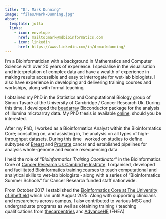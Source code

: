 ```yaml
---
title: "Dr. Mark Dunning"
image: "files/Mark-Dunning.jpg"
about:
  template: jolla
  links:
    - icon: envelope
      href: mailto:mark@mdbioinformatics.com
    - icon: linkedin
      href: https://www.linkedin.com/in/drmarkdunning/
---
```


I'm a Bioinformatician with a background in Mathematics and Computer Science with over 20 years of experience. I specialise in the visualisation and interpretation of complex data and have a wealth of experience in making results accessible and easy to interrogate for wet-lab biologists. I also have experience in developing and delivering training courses and workships, along with formal teaching.

I obtained my PhD in the Statistics and Computational Biology group of Simon Tavaré at the University of Cambridge / Cancer Research Uk. During this time, I developed the [beadarray](http://www.bioconductor.org/packages/release/bioc/html/beadarray.html) Bioconductor package for the analysis of Illumina microarray data. My PhD thesis is available [online](https://www.repository.cam.ac.uk/handle/1810/218542), should you be interested.

After my PhD, I worked as a Bioinformatics Analyst within the Bioinformatics Core; consulting on, and assisting in, the analysis on all types of high-throughput datasets. During this time I worked on studies to define subtypes of [Breast](http://www.nature.com/nature/journal/v486/n7403/full/nature10983.html) and [Prostate](http://www.sciencedirect.com/science/article/pii/S2352396415300712) cancer and established pipelines for analysis whole-genome and exome resequencing data.

I held the role of "*Bioinformatics Training Coordinator*" in the Bioinformatics Core of [Cancer Research Uk Cambridge Institute](http://www.cruk.cam.ac.uk/). I organised, developed and facilitated [Bioinformatics training courses](http://www.cruk.cam.ac.uk/core-facilities/bioinformatics-core/training) to teach computational and analytical skills to wet-lab biologists - along with a series of "Bioinformatics Summer Schools" for Cancer Research funded staff nationwide.

From October 2017 I established the [Bioinformatics Core at The University of Sheffield](https://sbc.shef.ac.uk) which ran until August 2025. Along with supporting clinicians and researchers across campus, I also contributed to various MSC and undergraduate programs as well as obtaining training / teaching qualifications from [thecarpentries](https://carpentries.org/) and [AdvanceHE](https://advance-he.ac.uk/) (FHEA)
